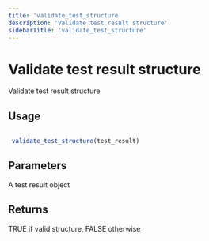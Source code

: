 ```yaml
---
title: 'validate_test_structure'
description: 'Validate test result structure'
sidebarTitle: 'validate_test_structure'
---
```


# Validate test result structure


 Validate test result structure


## Usage

```r

 validate_test_structure(test_result)

```

## Parameters

<ParamField body="test_result" type="any">
  A test result object
</ParamField>

## Returns


 TRUE if valid structure, FALSE otherwise

